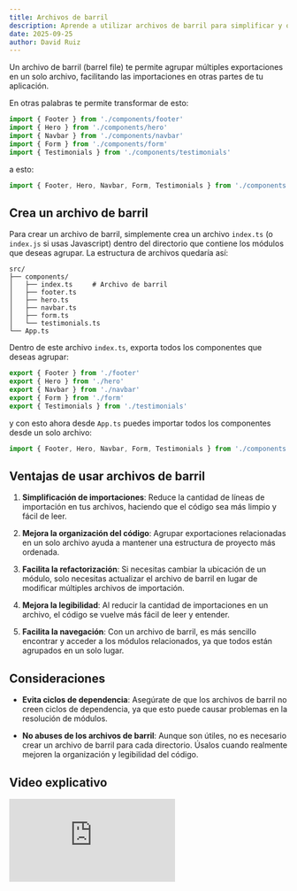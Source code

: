 ```yaml
---
title: Archivos de barril
description: Aprende a utilizar archivos de barril para simplificar y organizar tus importaciones en proyectos de JavaScript y TypeScript.
date: 2025-09-25
author: David Ruiz
---
```


Un archivo de barril (barrel file) te permite agrupar múltiples exportaciones en un solo archivo, facilitando las importaciones en otras partes de tu aplicación.

En otras palabras te permite transformar de esto:

```ts title="src/App.ts"
import { Footer } from './components/footer'
import { Hero } from './components/hero'
import { Navbar } from './components/navbar'
import { Form } from './components/form'
import { Testimonials } from './components/testimonials'
```

a esto:

```ts title="src/App.ts"
import { Footer, Hero, Navbar, Form, Testimonials } from './components'
``` 

## Crea un archivo de barril

Para crear un archivo de barril, simplemente crea un archivo `index.ts` (o `index.js` si usas Javascript) dentro del directorio que contiene los módulos que deseas agrupar. La estructura de archivos quedaría así:

```
src/
├── components/
│   ├── index.ts     # Archivo de barril
│   ├── footer.ts
│   ├── hero.ts
│   ├── navbar.ts
│   ├── form.ts
│   └── testimonials.ts
└── App.ts
```

Dentro de este archivo `index.ts`, exporta todos los componentes que deseas agrupar:

```ts title="src/components/index.ts"
export { Footer } from './footer'
export { Hero } from './hero'
export { Navbar } from './navbar'
export { Form } from './form'
export { Testimonials } from './testimonials'
```

y con esto ahora desde `App.ts` puedes importar todos los componentes desde un solo archivo:

```ts title="src/App.ts"
import { Footer, Hero, Navbar, Form, Testimonials } from './components'
```
## Ventajas de usar archivos de barril

1. **Simplificación de importaciones**: Reduce la cantidad de líneas de importación en tus archivos, haciendo que el código sea más limpio y fácil de leer.

2. **Mejora la organización del código**: Agrupar exportaciones relacionadas en un solo archivo ayuda a mantener una estructura de proyecto más ordenada.

3. **Facilita la refactorización**: Si necesitas cambiar la ubicación de un módulo, solo necesitas actualizar el archivo de barril en lugar de modificar múltiples archivos de importación.

4. **Mejora la legibilidad**: Al reducir la cantidad de importaciones en un archivo, el código se vuelve más fácil de leer y entender.

5. **Facilita la navegación**: Con un archivo de barril, es más sencillo encontrar y acceder a los módulos relacionados, ya que todos están agrupados en un solo lugar.

## Consideraciones

- **Evita ciclos de dependencia**: Asegúrate de que los archivos de barril no creen ciclos de dependencia, ya que esto puede causar problemas en la resolución de módulos.

- **No abuses de los archivos de barril**: Aunque son útiles, no es necesario crear un archivo de barril para cada directorio. Úsalos cuando realmente mejoren la organización y legibilidad del código.

## Video explicativo

<iframe className='youtube-video' src="https://www.youtube.com/embed/tgxgiMQLw-4?si=Zm7AIu3CY-njeAUw" title="YouTube video player" frameBorder="0" allow="accelerometer; autoplay; clipboard-write; encrypted-media; gyroscope; picture-in-picture; web-share" referrerPolicy="strict-origin-when-cross-origin" allowFullScreen></iframe>